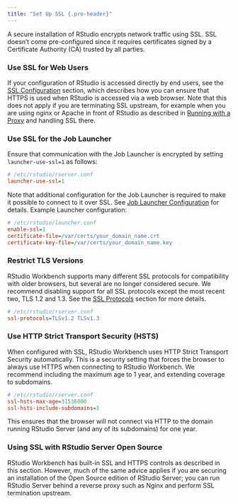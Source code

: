 ```yaml
---
title: "Set Up SSL {.pro-header}"
---
```


A secure installation of RStudio encrypts network traffic using SSL. SSL doesn't come pre-configured since it requires certificates signed by a Certificate Authority (CA) trusted by all parties. 

### Use SSL for Web Users

If your configuration of RStudio is accessed directly by end users, see the [SSL Configuration](../access_and_security/secure_sockets.qmd#ssl-configuration) section, which describes how you can ensure that HTTPS is used when RStudio is accessed via a web browser. Note that this does not apply if you are terminating SSL upstream, for example when you are using nginx or Apache in front of RStudio as described in [Running with a Proxy](../access_and_security/running_with_a_proxy.qmd) and handling SSL there.

### Use SSL for the Job Launcher

Ensure that communication with the Job Launcher is encrypted by setting `launcher-use-ssl=1` as follows:

```ini
# /etc/rstudio/rserver.conf
launcher-use-ssl=1
```

Note that additional configuration for the Job Launcher is required to make it possible to connect to it over SSL. See [Job Launcher Configuration](../job_launcher/configuration.qmd#job-launcher-configuration) for details. Example Launcher configuration:

```ini
# /etc/rstudio/launcher.conf
enable-ssl=1
certificate-file=/var/certs/your_domain_name.crt
certificate-key-file=/var/certs/your_domain_name.key  
```

### Restrict TLS Versions

RStudio Workbench supports many different SSL protocols for compatibility with older browsers, but several are no longer considered secure. We recommend disabling support for all SSL protocols except the most recent two, TLS 1.2 and 1.3. See the [SSL Protocols](../access_and_security/secure_sockets.qmd#ssl-protocols) section for more details.

```ini
# /etc/rstudio/rserver.conf
ssl-protocols=TLSv1.2 TLSv1.3
```

### Use HTTP Strict Transport Security (HSTS)

When configured with SSL, RStudio Workbench uses HTTP Strict Transport Security automatically. This is a security setting that forces the browser to always use HTTPS when connecting to RStudio Workbench. We recommend including the maximum age to 1 year, and extending coverage to subdomains. 

```ini
# /etc/rstudio/rserver.conf
ssl-hsts-max-age=31536000
ssl-hsts-include-subdomains=1
```

This ensures that the browser will not connect via HTTP to the domain running RStudio Server (and any of its subdomains) for one year.

### Using SSL with RStudio Server Open Source

RStudio Workbench has built-in SSL and HTTPS controls as described in this section. However, much of the same advice applies if you are securing an installation of the Open Source edition of RStudio Server; you can run RStudio Server behind a reverse proxy such as Nginx and perform SSL termination upstream.

